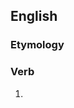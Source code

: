 ==English==

===Etymology===
{{suffix|en|conceal|eth|nocat=1}}

===Verb===
{{head|en|verb form}}

# {{en-archaic third-person singular of|conceal}}